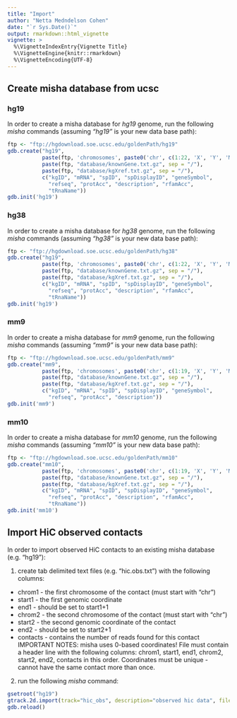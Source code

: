 ```yaml
---
title: "Import"
author: "Netta Medndelson Cohen"
date: "`r Sys.Date()`"
output: rmarkdown::html_vignette
vignette: >
  %\VignetteIndexEntry{Vignette Title}
  %\VignetteEngine{knitr::rmarkdown}
  %\VignetteEncoding{UTF-8}
---
```


## Create misha database from ucsc

### hg19
In order to create a misha database for _hg19_ genome, run the following _misha_ commands (assuming *"hg19"* is your new data base path):
```r
ftp <- "ftp://hgdownload.soe.ucsc.edu/goldenPath/hg19" 
gdb.create("hg19",
           paste(ftp, 'chromosomes', paste0('chr', c(1:22, 'X', 'Y', 'M'), '.fa.gz'), sep='/'),
           paste(ftp, "database/knownGene.txt.gz", sep = "/"),
           paste(ftp, "database/kgXref.txt.gz", sep = "/"),
           c("kgID", "mRNA", "spID", "spDisplayID", "geneSymbol",
             "refseq", "protAcc", "description", "rfamAcc",
             "tRnaName"))
gdb.init('hg19')

```

### hg38
In order to create a misha database for _hg38_ genome, run the following _misha_ commands (assuming *"hg38"* is your new data base path):
```r
ftp <- "ftp://hgdownload.soe.ucsc.edu/goldenPath/hg38" 
gdb.create("hg19",
           paste(ftp, 'chromosomes', paste0('chr', c(1:22, 'X', 'Y', 'M'), '.fa.gz'), sep='/'),
           paste(ftp, "database/knownGene.txt.gz", sep = "/"),
           paste(ftp, "database/kgXref.txt.gz", sep = "/"),
           c("kgID", "mRNA", "spID", "spDisplayID", "geneSymbol",
             "refseq", "protAcc", "description", "rfamAcc",
             "tRnaName"))
gdb.init('hg19')

```

### mm9
In order to create a misha database for _mm9_ genome, run the following _misha_ commands (assuming *"mm9"* is your new data base path):
```r
ftp <- "ftp://hgdownload.soe.ucsc.edu/goldenPath/mm9" 
gdb.create("mm9",
           paste(ftp, 'chromosomes', paste0('chr', c(1:19, 'X', 'Y', 'M'), '.fa.gz'), sep='/'),
           paste(ftp, "database/knownGene.txt.gz", sep = "/"),
           paste(ftp, "database/kgXref.txt.gz", sep = "/"),
           c("kgID", "mRNA", "spID", "spDisplayID", "geneSymbol",
             "refseq", "protAcc", "description"))
gdb.init('mm9')

```

### mm10
In order to create a misha database for _mm10_ genome, run the following _misha_ commands (assuming *"mm10"* is your new data base path):
```r
ftp <- "ftp://hgdownload.soe.ucsc.edu/goldenPath/mm10" 
gdb.create("mm10",
           paste(ftp, 'chromosomes', paste0('chr', c(1:19, 'X', 'Y', 'M'), '.fa.gz'), sep='/'),
           paste(ftp, "database/knownGene.txt.gz", sep = "/"),
           paste(ftp, "database/kgXref.txt.gz", sep = "/"),
           c("kgID", "mRNA", "spID", "spDisplayID", "geneSymbol",
             "refseq", "protAcc", "description", "rfamAcc",
             "tRnaName"))
gdb.init('mm10')

```


## Import HiC observed contacts
In order to import observed HiC contacts to an existing misha database (e.g. "hg19"):

1. create tab delimited text files (e.g. "hic.obs.txt") with the following columns:
- chrom1 - the first chromosome of the contact (must start with "chr")
- start1 - the first genomic coordinate
- end1 - should be set to start1+1
- chrom2 - the second chromosome of the  contact (must start with "chr")
- start2 - the second genomic coordinate of the contact
- end2 - should be set to start2+1
- contacts - contains the number of reads found for this contact
IMPORTANT NOTES: 
misha uses 0-based coordinates!
File must contain a header line with the following columns: chrom1, start1, end1, chrom2, start2, end2, contacts in this order.
Coordinates must be unique - cannot have the same contact more than once.
  
2. run the following _misha_ command:
```r
gsetroot("hg19")
gtrack.2d.import(track="hic_obs", description="observed hic data", file=c("hic.obs.txt"))
gdb.reload()
```
